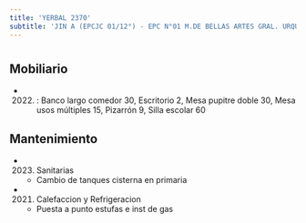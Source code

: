 ```yaml
---
title: 'YERBAL 2370'
subtitle: 'JIN A (EPCJC 01/12°) - EPC N°01 M.DE BELLAS ARTES GRAL. URQUIZA'
---
```


#


## Mobiliario

*  (2022) : Banco largo comedor 30, Escritorio 2, Mesa pupitre doble 30, Mesa usos múltiples 15, Pizarrón 9, Silla escolar 60 





## Mantenimiento

*  (2023) Sanitarias 
    + Cambio de tanques cisterna en primaria

*  (2021) Calefaccion y Refrigeracion 
    + Puesta a punto estufas e inst de gas



